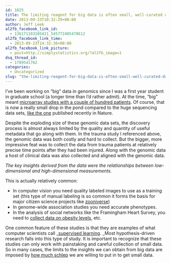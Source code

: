 ```yaml
---
id: 1825
title: The limiting reagent for big data is often small, well-curated data
date: 2013-09-23T10:32:29+00:00
author: Jeff Leek
al2fb_facebook_link_id:
  - 136171103105421_545772485478612
al2fb_facebook_link_time:
  - 2013-09-23T14:32:36+00:00
al2fb_facebook_link_picture:
  - post=http://simplystatistics.org/?al2fb_image=1
dsq_thread_id:
  - 1789541762
categories:
  - Uncategorized
slug: "the-limiting-reagent-for-big-data-is-often-small-well-curated-data"
---
```

I've been working on "big" data in genomics since I was a first year student in graduate school (a longer time than I'd rather admit). At the time, "big" meant [microarray studies with a couple of hundred patients](http://genomics.princeton.edu/storeylab/trauma/). Of course, that is now a really small drop in the pond compared to the huge sequencing data sets, [like the one](http://www.nature.com/nature/journal/vaop/ncurrent/full/nature12531.html) published recently in Nature.

Despite the exploding size of these genomic data sets, the discovery process is almost always limited by the quality and quantity of useful metadata that go along with them. In the trauma study I referenced above, the genomic data was both costly and hard to collect. But the bigger, more impressive feat was to collect the data from trauma patients at relatively precise time points after they had been injured. Along with the genomic data a host of clinical data was also collected and aligned with the genomic data.

_The key insights derived from the data were the relationships between low-dimensional and high-dimensional measurements. _

This is actually relatively common:

  * In computer vision you need quality labeled images to use as a training set (this type of manual labeling is so common it forms the basis for major citizen science projects like [zooniverse](https://www.zooniverse.org/))
  * In genome-wide association studies you need accurate phenotypes.
  * In the analysis of social networks like the Framingham Heart Survey, you need to [collect data on obesity levels](http://www.nejm.org/doi/full/10.1056/NEJMsa066082), etc.

One common feature of these studies is that they are examples of what computer scientists call _[supervised learning](http://en.wikipedia.org/wiki/Supervised_learning). _Most hypothesis-driven research falls into this type of study. It is important to recognize that these studies can only work with painstaking and careful collection of small data. So in many cases, the limits to the insights we can obtain from big data are imposed by [how much schlep](http://simplystatistics.org/2012/05/28/schlep-blindness-in-statistics/) we are willing to put in to get small data.

&nbsp;

&nbsp;

&nbsp;
